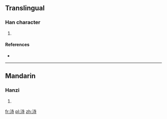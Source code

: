 ==Translingual==

===Han character===
{{Han char|rn=85|rad=水|as=06|sn=9|four=|canj=EGDI}}

# {{defn|Han|sort=水06}}

====References====
* {{Han ref|kx=0620.070|dkj=17376|dj=1015.110|hdz=31601.080|uh=6D14|ud=27924}}

----

==Mandarin==

===Hanzi===
{{cmn-hanzi|pin=[[zhǐ]] ([[zhi3]])|wg=chih<sup>3</sup>}}

# {{defn|lang=cmn|sort=水06}}

[[fr:洔]]
[[pl:洔]]
[[zh:洔]]